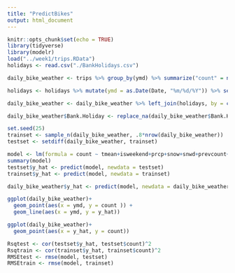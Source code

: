 ```yaml
---
title: "PredictBikes"
output: html_document
---
```


```r
knitr::opts_chunk$set(echo = TRUE)
library(tidyverse)
library(modelr)
load("../week1/trips.RData")
holidays <- read.csv("./BankHolidays.csv")

daily_bike_weather <- trips %>% group_by(ymd) %>% summarize("count" = n()) %>% left_join(weather) %>% mutate(tmean = ((tmin + tmax)/2), dayofweek = weekdays(ymd)) %>% mutate(isweekend = (dayofweek == "Saturday" | dayofweek == "Sunday"), prevcount = lag(count))

holidays <- holidays %>% mutate(ymd = as.Date(Date, "%m/%d/%Y")) %>% select(ymd, Bank.Holiday) 

daily_bike_weather <- daily_bike_weather %>% left_join(holidays, by = c("ymd" = "ymd")) %>% filter(!is.na(prevcount) & !is.na(tmean))

daily_bike_weather$Bank.Holiday <- replace_na(daily_bike_weather$Bank.Holiday, FALSE)
```

```r
set.seed(25)
trainset <- sample_n(daily_bike_weather, .8*nrow(daily_bike_weather))
testset <- setdiff(daily_bike_weather, trainset)

model <- lm(formula = count ~ tmean+isweekend+prcp+snow+snwd+prevcount+ Bank.Holiday, data = trainset)
summary(model)
testset$y_hat <- predict(model, newdata = testset)
trainset$y_hat <- predict(model, newdata = trainset)

daily_bike_weather$y_hat <- predict(model, newdata = daily_bike_weather)

ggplot(daily_bike_weather)+
  geom_point(aes(x = ymd, y = count )) +
  geom_line(aes(x = ymd, y = y_hat)) 

ggplot(daily_bike_weather)+
  geom_point(aes(x = y_hat, y = count))

Rsqtest <- cor(testset$y_hat, testset$count)^2
Rsqtrain <- cor(trainset$y_hat, trainset$count)^2
RMSEtest <- rmse(model, testset)
RMSEtrain <- rmse(model, trainset)
```

